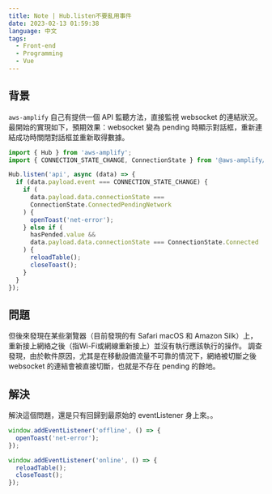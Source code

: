 ```yaml
---
title: Note | Hub.listen不要亂用事件
date: 2023-02-13 01:59:38
language: 中文
tags:
  - Front-end
  - Programming
  - Vue
---
```


## 背景

`aws-amplify` 自己有提供一個 API 監聽方法，直接監視 websocket 的連結狀況。
最開始的實現如下，預期效果：websocket 變為 pending 時顯示對話框，重新連結成功時關閉對話框並重新取得數據。

```javascript
import { Hub } from 'aws-amplify';
import { CONNECTION_STATE_CHANGE, ConnectionState } from '@aws-amplify/pubsub';

Hub.listen('api', async (data) => {
  if (data.payload.event === CONNECTION_STATE_CHANGE) {
    if (
      data.payload.data.connectionState ===
      ConnectionState.ConnectedPendingNetwork
    ) {
      openToast('net-error');
    } else if (
      hasPended.value &&
      data.payload.data.connectionState === ConnectionState.Connected
    ) {
      reloadTable();
      closeToast();
    }
  }
});
```

## 問題

但後來發現在某些瀏覽器（目前發現的有 Safari macOS 和 Amazon Silk）上，重新接上網絡之後（指Wi-Fi或網線重新接上）並沒有執行應該執行的操作。
調查發現，由於軟件原因，尤其是在移動設備流量不可靠的情況下，網絡被切斷之後 websocket 的連結會被直接切斷，也就是不存在 pending 的餘地。

## 解決

解決這個問題，還是只有回歸到最原始的 eventListener 身上來。。

```javascript
window.addEventListener('offline', () => {
  openToast('net-error');
});

window.addEventListener('online', () => {
  reloadTable();
  closeToast();
});
```
